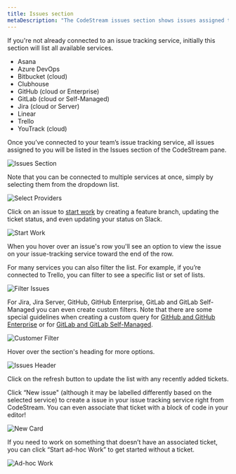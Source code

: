 ```yaml
---
title: Issues section
metaDescription: "The CodeStream issues section shows issues assigned to you, as well as providing filtering tools."
---
```


If you're not already connected to an issue tracking service, initially this
section will list all available services.

* Asana
* Azure DevOps
* Bitbucket (cloud)
* Clubhouse
* GitHub (cloud or Enterprise)
* GitLab (cloud or Self-Managed)
* Jira (cloud or Server)
* Linear
* Trello
* YouTrack (cloud)

Once you’ve connected to your team’s issue tracking service, all issues assigned
to you will be listed in the Issues section of the CodeStream pane.

![Issues Section](/images/IssuesSection.png)

Note that you can be connected to multiple services at once, simply by selecting
them from the dropdown list.

![Select Providers](/images/Tasks-MultipleProviders.png)

Click on an issue to [start work](../workflow/start-work) by creating a feature
branch, updating the ticket status, and even updating your status on Slack.

![Start Work](/images/IssuesStartWork.png)

When you hover over an issue's row you'll see an option to view the issue on
your issue-tracking service toward the end of the row. 

For many services you can also filter the list. For example, if you’re connected
to Trello, you can filter to see a specific list or set of lists. 

![Filter Issues](/images/IssuesFilter.png)

For Jira, Jira Server, GitHub, GitHub Enterprise, GitLab and GitLab Self-Managed you can even create custom
filters. Note that there are some special
guidelines when creating a custom query for [GitHub and GitHub Enterprise](/docs/codestream/codestream-ui-overview/pull-requests-section/#github) or for [GitLab and GitLab Self-Managed](/docs/codestream/codestream-ui-overview/pull-requests-section/#gitlab).

![Customer Filter](/images/IssuesCustomFilter.png)

Hover over the section's heading for more options.

![Issues Header](/images/IssuesSectionHeader.png)

Click on the refresh button to update the list with any recently added tickets.

Click “New issue" (although it may be labelled differently based on the selected
service) to create a issue in your issue tracking service right from CodeStream.
You can even associate that ticket with a block of code in your editor!

![New Card](/images/IssuesNewTrello.png)

If you need to work on something that doesn’t have an associated ticket, you can
click “Start ad-hoc Work” to get started without a ticket.

![Ad-hoc Work](/images/IssuesStartAdHoc.png)
